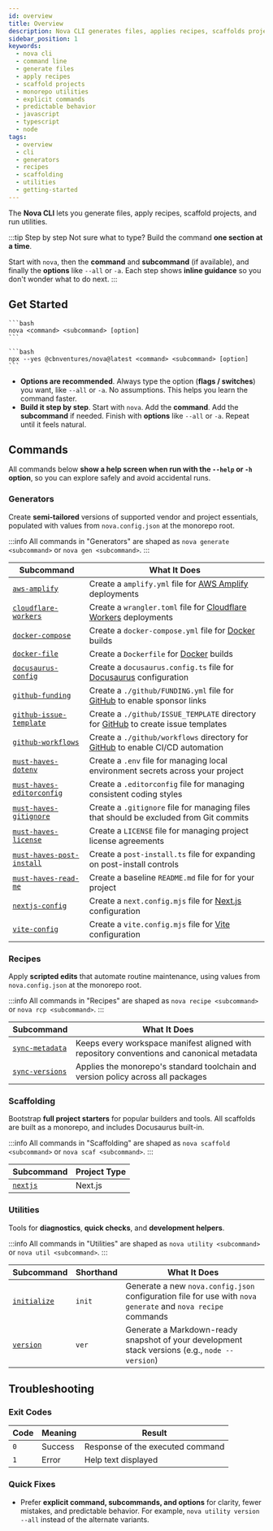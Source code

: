 ```yaml
---
id: overview
title: Overview
description: Nova CLI generates files, applies recipes, scaffolds projects, and runs utilities with explicit commands and predictable behavior.
sidebar_position: 1
keywords:
  - nova cli
  - command line
  - generate files
  - apply recipes
  - scaffold projects
  - monorepo utilities
  - explicit commands
  - predictable behavior
  - javascript
  - typescript
  - node
tags:
  - overview
  - cli
  - generators
  - recipes
  - scaffolding
  - utilities
  - getting-started
---
```



The **Nova CLI** lets you generate files, apply recipes, scaffold projects, and run utilities.

:::tip Step by step
Not sure what to type? Build the command **one section at a time**.

Start with `nova`, then the **command** and **subcommand** (if available), and finally the **options** like `--all` or `-a`. Each step shows **inline guidance** so you don't wonder what to do next.
:::

## Get Started

<Tabs groupId="install-state">
  <TabItem value="nova" label="nova (installed)" default>

    ```bash
    nova <command> <subcommand> [option]
    ```

  </TabItem>
  <TabItem value="npx" label="npx (no install)">

    ```bash
    npx --yes @cbnventures/nova@latest <command> <subcommand> [option]
    ```

  </TabItem>
</Tabs>

- **Options are recommended**. Always type the option (**flags / switches**) you want, like `--all` or `-a`. No assumptions. This helps you learn the command faster.
- **Build it step by step**. Start with `nova`. Add the **command**. Add the **subcommand** if needed. Finish with **options** like `--all` or `-a`. Repeat until it feels natural.

## Commands

All commands below **show a help screen when run with the `--help` or `-h` option**, so you can explore safely and avoid accidental runs.

### Generators

Create **semi-tailored** versions of supported vendor and project essentials, populated with values from `nova.config.json` at the monorepo root.

:::info
All commands in "Generators" are shaped as `nova generate <subcommand>` or `nova gen <subcommand>`.
:::

| Subcommand                                                                | What It Does                                                                                                                 |
|---------------------------------------------------------------------------|------------------------------------------------------------------------------------------------------------------------------|
| [`aws-amplify`](/docs/cli/generators/aws/amplify)                         | Create a `amplify.yml` file for [AWS Amplify](https://aws.amazon.com/amplify/) deployments                                   |
| [`cloudflare-workers`](/docs/cli/generators/cloudflare/workers)           | Create a `wrangler.toml` file for [Cloudflare Workers](https://workers.cloudflare.com/) deployments                          |
| [`docker-compose`](/docs/cli/generators/docker/compose)                   | Create a `docker-compose.yml` file for [Docker](https://docs.docker.com/compose/) builds                                     |
| [`docker-file`](/docs/cli/generators/docker/file)                         | Create a `Dockerfile` for [Docker](https://docs.docker.com/reference/dockerfile/) builds                                     |
| [`docusaurus-config`](/docs/cli/generators/docusaurus/config)             | Create a `docusaurus.config.ts` file for [Docusaurus](https://docusaurus.io/) configuration                                  |
| [`github-funding`](/docs/cli/generators/github/funding)                   | Create a `./github/FUNDING.yml` file for [GitHub](https://github.com/) to enable sponsor links                               |
| [`github-issue-template`](/docs/cli/generators/github/issue-template)     | Create a `./github/ISSUE_TEMPLATE` directory for [GitHub](https://github.com/) to create issue templates                     |
| [`github-workflows`](/docs/cli/generators/github/workflows)               | Create a `./github/workflows` directory for [GitHub](https://github.com/) to enable CI/CD automation                         |
| [`must-haves-dotenv`](/docs/cli/generators/must-haves/dotenv)             | Create a `.env` file for managing local environment secrets across your project                                              |
| [`must-haves-editorconfig`](/docs/cli/generators/must-haves/editorconfig) | Create a `.editorconfig` file for managing consistent coding styles                                                          |
| [`must-haves-gitignore`](/docs/cli/generators/must-haves/gitignore)       | Create a `.gitignore` file for managing files that should be excluded from Git commits                                       |
| [`must-haves-license`](/docs/cli/generators/must-haves/license)           | Create a `LICENSE` file for managing project license agreements                                                              |
| [`must-haves-post-install`](/docs/cli/generators/must-haves/post-install) | Create a `post-install.ts` file for expanding on post-install controls                                                       |
| [`must-haves-read-me`](/docs/cli/generators/must-haves/read-me)           | Create a baseline `README.md` file for for your project                                                                      |
| [`nextjs-config`](/docs/cli/generators/nextjs/config)                     | Create a `next.config.mjs` file for [Next.js](https://nextjs.org/docs/app/api-reference/config/next-config-js) configuration |
| [`vite-config`](/docs/cli/generators/vite/config)                         | Create a `vite.config.mjs` file for [Vite](https://vite.dev/config/) configuration                                           |

### Recipes

Apply **scripted edits** that automate routine maintenance, using values from `nova.config.json` at the monorepo root.

:::info
All commands in "Recipes" are shaped as `nova recipe <subcommand>` or `nova rcp <subcommand>`.
:::

| Subcommand                                         | What It Does                                                                              |
|----------------------------------------------------|-------------------------------------------------------------------------------------------|
| [`sync-metadata`](/docs/cli/recipes/sync-metadata) | Keeps every workspace manifest aligned with repository conventions and canonical metadata |
| [`sync-versions`](/docs/cli/recipes/sync-versions) | Applies the monorepo's standard toolchain and version policy across all packages          |

### Scaffolding

Bootstrap **full project starters** for popular builders and tools. All scaffolds are built as a monorepo, and includes Docusaurus built-in.

:::info
All commands in "Scaffolding" are shaped as `nova scaffold <subcommand>` or `nova scaf <subcommand>`.
:::

| Subcommand                               | Project Type |
|------------------------------------------|--------------|
| [`nextjs`](/docs/cli/scaffolding/nextjs) | Next.js      |

### Utilities

Tools for **diagnostics**, **quick checks**, and **development helpers**.

:::info
All commands in "Utilities" are shaped as `nova utility <subcommand>` or `nova util <subcommand>`.
:::

| Subcommand                                     | Shorthand | What It Does                                                                                                 |
|------------------------------------------------|-----------|--------------------------------------------------------------------------------------------------------------|
| [`initialize`](/docs/cli/utilities/initialize) | `init`    | Generate a new `nova.config.json` configuration file for use with `nova generate` and `nova recipe` commands |
| [`version`](/docs/cli/utilities/version)       | `ver`     | Generate a Markdown-ready snapshot of your development stack versions (e.g., `node --version`)               |

## Troubleshooting

### Exit Codes

| Code | Meaning | Result                           |
|------|---------|----------------------------------|
| `0`  | Success | Response of the executed command |
| `1`  | Error   | Help text displayed              |

### Quick Fixes
- Prefer **explicit command, subcommands, and options** for clarity, fewer mistakes, and predictable behavior. For example, `nova utility version --all` instead of the alternate variants.
